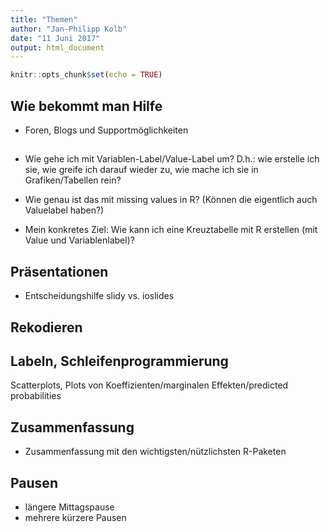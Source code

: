 ```yaml
---
title: "Themen"
author: "Jan-Philipp Kolb"
date: "11 Juni 2017"
output: html_document
---
```


```r
knitr::opts_chunk$set(echo = TRUE)
```

## Wie bekommt man Hilfe 

- Foren, Blogs und Supportmöglichkeiten

## 

- Wie gehe ich mit Variablen-Label/Value-Label um? D.h.: wie erstelle ich sie, wie greife ich darauf wieder zu, wie mache ich sie in Grafiken/Tabellen rein?
- Wie genau ist das mit missing values in R? (Können die eigentlich auch Valuelabel haben?)


- Mein konkretes Ziel: Wie kann ich eine Kreuztabelle mit R erstellen
(mit Value und Variablenlabel)?


## Präsentationen

- Entscheidungshilfe slidy vs. ioslides
 
 
## Rekodieren 


## Labeln, Schleifenprogrammierung
 
Scatterplots, Plots von Koeffizienten/marginalen Effekten/predicted probabilities 

## Zusammenfassung

- Zusammenfassung mit den wichtigsten/nützlichsten R-Paketen
 
 
## Pausen

- längere Mittagspause
- mehrere kürzere Pausen


